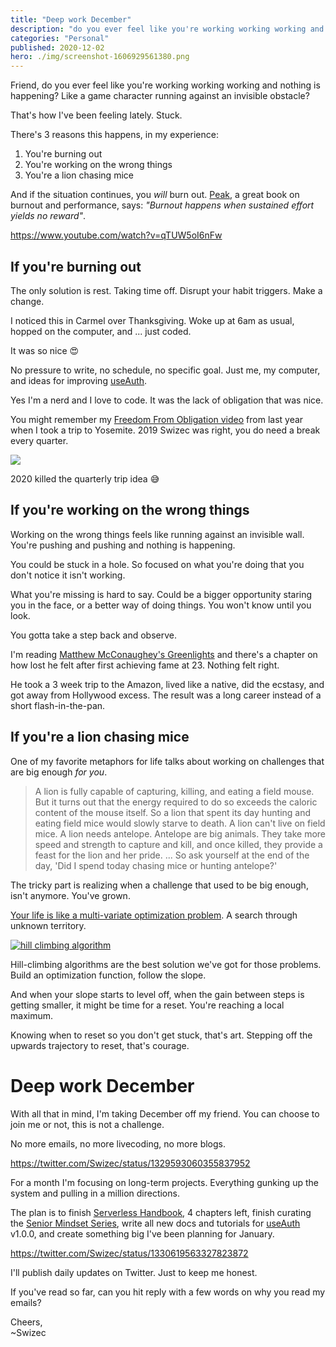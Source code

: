 ```yaml
---
title: "Deep work December"
description: "do you ever feel like you're working working working and nothing is happening? Like a game character running against an invisible obstacle? That's how I've been feeling lately. Stuck."
categories: "Personal"
published: 2020-12-02
hero: ./img/screenshot-1606929561380.png
---
```


Friend, do you ever feel like you're working working working and nothing is happening? Like a game character running against an invisible obstacle?

That's how I've been feeling lately. Stuck.

There's 3 reasons this happens, in my experience:

1. You're burning out
2. You're working on the wrong things
3. You're a lion chasing mice

And if the situation continues, you _will_ burn out. [Peak](https://www.penguinrandomhouse.com/books/593398/peak-performance-by-brad-stulberg-and-steve-magness/), a great book on burnout and performance, says: _"Burnout happens when sustained effort yields no reward"_.

https://www.youtube.com/watch?v=qTUW5oI6nFw

## If you're burning out

The only solution is rest. Taking time off. Disrupt your habit triggers. Make a change.

I noticed this in Carmel over Thanksgiving. Woke up at 6am as usual, hopped on the computer, and ... just coded.

It was so nice 😍

No pressure to write, no schedule, no specific goal. Just me, my computer, and ideas for improving [useAuth](https://github.com/Swizec/useAuth).

Yes I'm a nerd and I love to code. It was the lack of obligation that was nice.

You might remember my [Freedom From Obligation video](https://swizec.com/blog/freedom-from-obligation) from last year when I took a trip to Yosemite. 2019 Swizec was right, you do need a break every quarter.

[![](https://s3.amazonaws.com/techletter.app/screenshot-1606923959003.png)](https://swizec.com/blog/freedom-from-obligation)

2020 killed the quarterly trip idea 😅

## If you're working on the wrong things

Working on the wrong things feels like running against an invisible wall. You're pushing and pushing and nothing is happening.

You could be stuck in a hole. So focused on what you're doing that you don't notice it isn't working.

What you're missing is hard to say. Could be a bigger opportunity staring you in the face, or a better way of doing things. You won't know until you look.

You gotta take a step back and observe.

I'm reading [Matthew McConaughey's Greenlights](https://greenlights.com/) and there's a chapter on how lost he felt after first achieving fame at 23. Nothing felt right.

He took a 3 week trip to the Amazon, lived like a native, did the ecstasy, and got away from Hollywood excess. The result was a long career instead of a short flash-in-the-pan.

## If you're a lion chasing mice

One of my favorite metaphors for life talks about working on challenges that are big enough _for you_.

> A lion is fully capable of capturing, killing, and eating a field mouse. But it turns out that the energy required to do so exceeds the caloric content of the mouse itself. So a lion that spent its day hunting and eating field mice would slowly starve to death. A lion can't live on field mice. A lion needs antelope. Antelope are big animals. They take more speed and strength to capture and kill, and once killed, they provide a feast for the lion and her pride. ... So ask yourself at the end of the day, 'Did I spend today chasing mice or hunting antelope?'

The tricky part is realizing when a challenge that used to be big enough, isn't anymore. You've grown.

[Your life is like a multi-variate optimization problem](https://swizec.com/blog/these-19-words-are-the-only-selfhelp-and-business-advice-you-need). A search through unknown territory.

[![hill climbing algorithm](./img/hill-climbing-algorithm-848eff.gif)](https://swizec.com/blog/these-19-words-are-the-only-selfhelp-and-business-advice-you-need)

Hill-climbing algorithms are the best solution we've got for those problems. Build an optimization function, follow the slope.

And when your slope starts to level off, when the gain between steps is getting smaller, it might be time for a reset. You're reaching a local maximum.

Knowing when to reset so you don't get stuck, that's art. Stepping off the upwards trajectory to reset, that's courage.

# Deep work December

With all that in mind, I'm taking December off my friend. You can choose to join me or not, this is not a challenge.

No more emails, no more livecoding, no more blogs.

https://twitter.com/Swizec/status/1329593060355837952

For a month I'm focusing on long-term projects. Everything gunking up the system and pulling in a million directions.

The plan is to finish [Serverless Handbook](https://serverlesshandbook.dev), 4 chapters left, finish curating the [Senior Mindset Series](), write all new docs and tutorials for [useAuth](https://github.com/Swizec/useAuth) v1.0.0, and create something big I've been planning for January.

https://twitter.com/Swizec/status/1330619563327823872

I'll publish daily updates on Twitter. Just to keep me honest.

If you've read so far, can you hit reply with a few words on why you read my emails?

Cheers,<br />
\~Swizec
